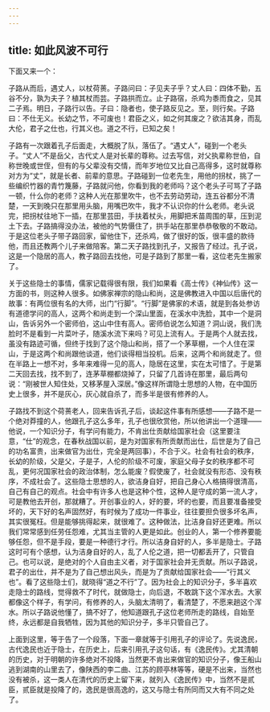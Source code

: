 ```yaml
---
---
---
```

title: 如此风波不可行
---




下面又来一个：

子路从而后，遇丈人，以杖荷蒉。子路问曰：子见夫子乎？丈人曰：四体不勤，五谷不分，孰为夫子？植其杖而芸。子路拱而立。止子路宿，杀鸡为黍而食之，见其二子焉。明日，子路行以告。子曰：隐者也，使子路反见之。至，则行矣。子路曰：不仕无义。长幼之节，不可废也！君臣之义，如之何其废之？欲洁其身，而乱大伦，君子之仕也，行其义也。道之不行，已知之矣！

子路有一次跟着孔子后面走，大概脱了队，落伍了。“遇丈人”，碰到一个老头子。“丈人”不是岳父，古代丈人是对长辈的尊称。过去写信，对父执辈称世伯，自称世晚或世侄，但有的与父辈没有交情，而年岁地位又比自己高得多，这时就尊称对方为“丈”，就是长者、前辈的意思。子路碰到一位老先生，用他的拐杖，挑了一些编织竹器的青竹篾藤，子路就问他，你看到我的老师吗？这个老头子可骂了子路一顿，什么你的老师？这种人光在那里吹牛，也不去劳动劳动，连五谷都分不清楚，一天到晚只在那里用头脑，用嘴巴吹牛，我才不认识你的什么老师。老头说完，把拐杖往地下一插，在那里芸田，手扶着杖头，用脚把禾苗周围的草，压到泥土下去。子路搞得没办法，被他的气势慑住了，拱手站在那里恭恭敬敬的不敢动。于是这位老头子带子路回家，留他住下，还杀鸡，做了很好的饭，很丰盛的款待他，而且还教两个儿子来做陪客。第二天子路找到孔子，又报告了经过。孔子说，这是一个隐居的高人，教子路回去找他，可是子路到了那里一看，这位老先生搬家了。

关于这些隐士的事情，儒家记载得很有限，我们如果看《高士传》《神仙传》这一方面的书，则这种人很多。如佛家禅宗的隐山和尚，这是佛教进入中国以后唐代的故事：有两位很有名的大师，出门“行脚”。“行脚”是佛家的术语，就是到各处参访有道德学问的高人，这两个和尚走到一个深山里面，在溪水中洗脸，其中一个是洞山，告诉另外一个密师伯，这山中住有高人。密师伯说怎么知道？洞山说，我们洗脸时不是看到一片菜叶子，随溪水流下来吗？可见上流有人。于是两个人就去找，虽没有路迹可循，但终于找到了这个隐山和尚，搭了一个茅草棚，一个人住在深山，于是这两个和尚跟他谈道，他们谈得相当投机。后来，这两个和尚就走了。但在半路上一想不对，多年来难得一见的高人，隐居在这里，实在太可惜了。于是第二天回去找，找不到了，连茅草棚都烧掉了，只留了几首诗在那里，最后两句说：“刚被世人知住处，又移茅屋入深居。”像这样所谓隐士思想的人物，在中国历史上很多，并不是灰心，灰心就自杀了，而多半是很有修养的人。

子路找不到这个荷蒉老人，回来告诉孔子后，谈起这件事有所感想——子路不是一个绝对莽撞的人，他跟孔子这么多年，孔子也很欣赏他，所以他讲出一个道理——他说，一个知识分子，有学问有能力，不肯出仕贡献给国家社会（这里要注意，“仕”的观念，在春秋战国以前，是为对国家有所贡献而出仕，后世是为了自己的功名富贵，出来做官为出仕，完全是两回事），不合于义。社会有社会的秩序，长幼的阶级，父是父，子是子，人伦的阶级不可废，家庭父母子女的秩序都不可乱，更何况国家社会的政治体制，怎么能废？假使废了，社会就没有形态、没有秩序，不成社会了。这些隐士思想的人，欲洁身自好，把自己身心人格搞得很清高，自己有自己的观点。社会中有许多人也是这种个性，这种人是守成的第一流人才，可是教他去开创，那就糟了。开创事业的人，好的要，坏的也要，而且要准备接受坏的，天下好的名声固然好，有时候为了成功一件事业，往往要担负很多坏名声，其实很冤枉。但是能够挑得起来，就很难了。这种做法，比洁身自好还更难。所以我们常常感到任劳任怨难，尤其当主管的人更是如此。创业的人，第一个修养要能够任怨，但不是手段，要是一种德行才行。所以洁身自好的人，多半是隐士。子路这时可有个感想，认为洁身自好的人，乱了人伦之道，把一切都丢开了，只管自己。也可以说，是绝对的个人自由主义者，对于国家社会并无贡献。所以子路说，君子的出仕，并不是为了自己想出风头，而是为了贡献给国家社会——“行其义也”。看了这些隐士们，就晓得“道之不行”了。因为社会上的知识分子，多半喜欢走隐士的路线，觉得救不了时代，就做隐士，向后退，不敢跳下这个浑水去。大家都像这个样子，有学问，有修养的人，头脑太清明了，看清楚了，不愿来趟这个浑水。所以子路说他懂了，搞不好了，他知道跟孔子这位老师所走的路线，自始至终，永远都是自我牺牲，因为其他的知识分子，多半只管自己了。

上面到这里，等于告了一个段落，下面一章就等于引用孔子的评论了。先说逸民，古代逸民也近于隐士，在历史上，后来引用孔子这句话，有《逸民传》。尤其清朝的历史，对于明朝的许多绝对不投降，当然更不肯出来做官的知识分子，像王船山逃到湖南的山里去了，像陕西的李二曲、江苏的顾亭林等等，硬是不出来，当然也没有被杀，这一类人在清代的历史上留下来，就列入《逸民传》中，当然不是贰臣，贰臣就是投降了的，逸民是很高逸的，这又与隐士有所同而又大有不同之处了。
